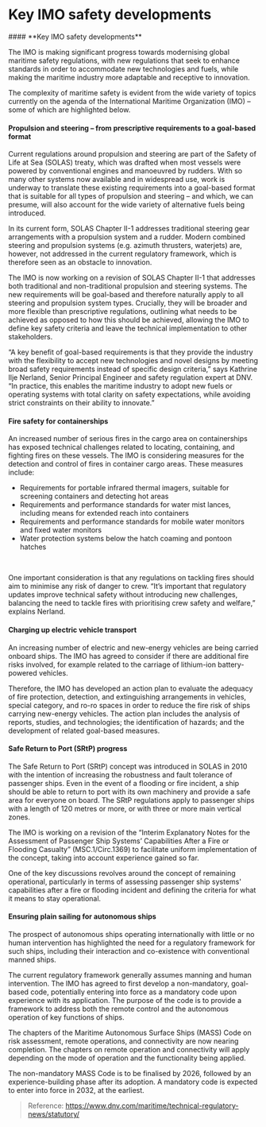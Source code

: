 # Key IMO safety developments

<div data-type='wrapper'>
#### **Key IMO safety developments**

The IMO is making significant progress towards modernising global maritime safety regulations, with new regulations that seek to enhance standards in order to accommodate new technologies and fuels, while making the maritime industry more adaptable and receptive to innovation.

The complexity of maritime safety is evident from the wide variety of topics currently on the agenda of the International Maritime Organization (IMO) – some of which are highlighted below.

#### **Propulsion and steering – from prescriptive requirements to a goal-based format**

Current regulations around propulsion and steering are part of the Safety of Life at Sea (SOLAS) treaty, which was drafted when most vessels were powered by conventional engines and manoeuvred by rudders. With so many other systems now available and in widespread use, work is underway to translate these existing requirements into a goal-based format that is suitable for all types of propulsion and steering – and which, we can presume, will also account for the wide variety of alternative fuels being introduced.

In its current form, SOLAS Chapter II-1 addresses traditional steering gear arrangements with a propulsion system and a rudder. Modern combined steering and propulsion systems (e.g. azimuth thrusters, waterjets) are, however, not addressed in the current regulatory framework, which is therefore seen as an obstacle to innovation.

The IMO is now working on a revision of SOLAS Chapter II-1 that addresses both traditional and non-traditional propulsion and steering systems. The new requirements will be goal-based and therefore naturally apply to all steering and propulsion system types. Crucially, they will be broader and more flexible than prescriptive regulations, outlining what needs to be achieved as opposed to how this should be achieved, allowing the IMO to define key safety criteria and leave the technical implementation to other stakeholders.

“A key benefit of goal-based requirements is that they provide the industry with the flexibility to accept new technologies and novel designs by meeting broad safety requirements instead of specific design criteria,” says Kathrine Ilje Nerland, Senior Principal Engineer and safety regulation expert at DNV. “In practice, this enables the maritime industry to adopt new fuels or operating systems with total clarity on safety expectations, while avoiding strict constraints on their ability to innovate.” 

#### **Fire safety for containerships**

An increased number of serious fires in the cargo area on containerships has exposed technical challenges related to locating, containing, and fighting fires on these vessels.
The IMO is considering measures for the detection and control of fires in container cargo areas. These measures include:
- Requirements for portable infrared thermal imagers, suitable for screening containers and detecting hot areas
- Requirements and performance standards for water mist lances, including means for extended reach into containers
- Requirements and performance standards for mobile water monitors and fixed water monitors
- Water protection systems below the hatch coaming and pontoon hatches
<br/>

One important consideration is that any regulations on tackling fires should aim to minimise any risk of danger to crew. “It’s important that regulatory updates improve technical safety without introducing new challenges, balancing the need to tackle fires with prioritising crew safety and welfare,” explains Nerland.

#### **Charging up electric vehicle transport**

An increasing number of electric and new-energy vehicles are being carried onboard ships. The IMO has agreed to consider if there are additional fire risks involved, for example related to the carriage of lithium-ion battery-powered vehicles.

Therefore, the IMO has developed an action plan to evaluate the adequacy of fire protection, detection, and extinguishing arrangements in vehicles, special category, and ro-ro spaces in order to reduce the fire risk of ships carrying new-energy vehicles. The action plan includes the analysis of reports, studies, and technologies; the identification of hazards; and the development of related goal-based measures.

#### **Safe Return to Port (SRtP) progress**

The Safe Return to Port (SRtP) concept was introduced in SOLAS in 2010 with the intention of increasing the robustness and fault tolerance of passenger ships. Even in the event of a flooding or fire incident, a ship should be able to return to port with its own machinery and provide a safe area for everyone on board. The SRtP regulations apply to passenger ships with a length of 120 metres or more, or with three or more main vertical zones.

The IMO is working on a revision of the “Interim Explanatory Notes for the Assessment of Passenger Ship Systems’ Capabilities After a Fire or Flooding Casualty” (MSC.1/Circ.1369) to facilitate uniform implementation of the concept, taking into account experience gained so far.

One of the key discussions revolves around the concept of remaining operational, particularly in terms of assessing passenger ship systems' capabilities after a fire or flooding incident and defining the criteria for what it means to stay operational.

#### **Ensuring plain sailing for autonomous ships**

The prospect of autonomous ships operating internationally with little or no human intervention has highlighted the need for a regulatory framework for such ships, including their interaction and co-existence with conventional manned ships.

The current regulatory framework generally assumes manning and human intervention. The IMO has agreed to first develop a non-mandatory, goal-based code, potentially entering into force as a mandatory code upon experience with its application. The purpose of the code is to provide a framework to address both the remote control and the autonomous operation of key functions of ships.

The chapters of the Maritime Autonomous Surface Ships (MASS) Code on risk assessment, remote operations, and connectivity are now nearing completion. The chapters on remote operation and connectivity will apply depending on the mode of operation and the functionality being applied.

The non-mandatory MASS Code is to be finalised by 2026, followed by an experience-building phase after its adoption. A mandatory code is expected to enter into force in 2032, at the earliest.

> Reference: https://www.dnv.com/maritime/technical-regulatory-news/statutory/
</div>